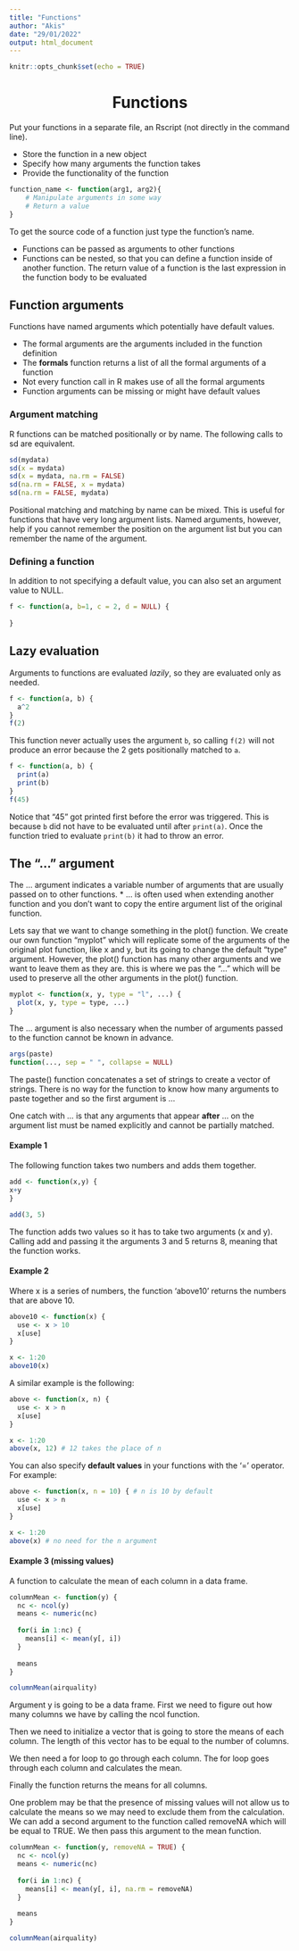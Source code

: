 ```yaml
---
title: "Functions"
author: "Akis"
date: "29/01/2022"
output: html_document
---
```


```r
knitr::opts_chunk$set(echo = TRUE)
```

<center><h1> Functions </center></h1>

Put your functions in a separate file, an Rscript (not directly in the command line). 

* Store the function in a new object
* Specify how many arguments the function takes
* Provide the functionality of the function

```r
function_name <- function(arg1, arg2){
	# Manipulate arguments in some way
	# Return a value
}
```

To get the source code of a function just type the function's name.

* Functions can be passed as arguments to other functions
* Functions can be nested, so that you can define a function inside of another function. The return value of a function is the last expression in the function body to be evaluated

## Function arguments

Functions have named arguments which potentially have default values.

* The formal arguments are the arguments included in the function definition
* The **formals** function returns a list of all the formal arguments of a function
* Not every function call in R makes use of all the formal arguments
* Function arguments can be missing or might have default values

### Argument matching

R functions can be matched positionally or by name. The following calls to sd are equivalent.

```r
sd(mydata)
sd(x = mydata)
sd(x = mydata, na.rm = FALSE)
sd(na.rm = FALSE, x = mydata)
sd(na.rm = FALSE, mydata)
```

Positional matching and matching by name can be mixed. This is useful for functions that have very long argument lists. Named arguments, however, help if you cannot remember the position on the argument list but you can remember the name of the argument.

### Defining a function

In addition to not specifying a default value, you can also set an argument value to NULL.

```r
f <- function(a, b=1, c = 2, d = NULL) {
  
}
```

## Lazy evaluation

Arguments to functions are evaluated *lazily*, so they are evaluated only as needed.

```r
f <- function(a, b) {
  a^2
}
f(2)
```

This function never actually uses the argument `b`, so calling `f(2)` will not produce an error because the 2 gets positionally matched to `a`.


```r
f <- function(a, b) {
  print(a)
  print(b)
}
f(45)
```
Notice that "45" got printed first before the error was triggered. This is because `b` did not have to be evaluated until after `print(a)`. Once the function tried to evaluate `print(b)` it had to throw an error.

## The "..." argument
The ... argument indicates a variable number of arguments that are usually passed on to other functions.
* ... is often used when extending another function and you don't want to copy the entire argument list of the original function.



Lets say that we want to change something in the plot() function. We create our own function "myplot" which will replicate some of the arguments of the original plot function, like x and y, but its going to change the default "type" argument. However, the plot() function has many other arguments and we want to leave them as they are. this is where we pas the "..." which will be used to preserve all the other arguments in the plot() function. 

```r
myplot <- function(x, y, type = "l", ...) {
  plot(x, y, type = type, ...)
}
```

The ... argument is also necessary when the number of arguments passed to the function cannot be known in advance.

```r
args(paste)
function(..., sep = " ", collapse = NULL)
```

The paste() function concatenates a set of strings to create a vector of strings. There is no way for the function to know how many arguments to paste together and so the first argument is ...

One catch with ... is that any arguments that appear **after** ... on the argument list must be named explicitly and cannot be partially matched.

#### Example 1

The following function takes two numbers and adds them together.

```r
add <- function(x,y) {
x+y
}

add(3, 5)
```
The function adds two values so it has to take two arguments (x and y). Calling add and passing it the arguments 3 and 5 returns 8, meaning that the function works.

#### Example 2
Where x is a series of numbers, the function 'above10' returns the numbers that are above 10.
```r
above10 <- function(x) {
  use <- x > 10
  x[use]
}

x <- 1:20
above10(x)
```

A similar example is the following:

```r
above <- function(x, n) {
  use <- x > n
  x[use]
}

x <- 1:20
above(x, 12) # 12 takes the place of n
```


You can also specify **default values** in your functions with the '=' operator. For example:

```r
above <- function(x, n = 10) { # n is 10 by default
  use <- x > n
  x[use]
}

x <- 1:20
above(x) # no need for the n argument
```


#### Example 3 (missing values)
A function to calculate the mean of each column in a data frame.

```r
columnMean <- function(y) {
  nc <- ncol(y) 
  means <- numeric(nc) 
  
  for(i in 1:nc) {
    means[i] <- mean(y[, i])
  }
  
  means
}

columnMean(airquality)
```

Argument y is going to be a data frame. First we need to figure out how many columns we have by calling the ncol function. 

Then we need to initialize a vector that is going to store the means of each column. The length of this vector has to be equal to the number of columns.

We then need a for loop to go through each column. The for loop goes through each column and calculates the mean.

Finally the function returns the means for all columns.

One problem may be that the presence of missing values will not allow us to calculate the means so we may need to exclude them from the calculation. We can add a second argument to the function called removeNA which will be equal to TRUE. We then pass this argument to the mean function.

```r
columnMean <- function(y, removeNA = TRUE) {
  nc <- ncol(y) 
  means <- numeric(nc) 
  
  for(i in 1:nc) {
    means[i] <- mean(y[, i], na.rm = removeNA)
  }
  
  means
}

columnMean(airquality)
```